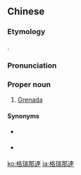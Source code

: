 ==Chinese==
{{zh-forms|s=格瑞那达|gloss=-}}

===Etymology===
{{bor|zh|en|Grenada}}.

===Pronunciation===
{{zh-pron
|m=Géruìnàdá
|c=gaak3 seoi6 naa5 daat6
|cat=pn
}}

===Proper noun===
{{zh-proper noun}}

# {{lb|zh|Taiwan}} [[Grenada]]

====Synonyms====
* {{qualifier|Mainland China}} {{zh-l|格林納達}}
* {{qualifier|Taiwan}} {{zh-l|格瑞內達}}

{{zh-cat|Countries}}

[[ko:格瑞那達]]
[[ja:格瑞那達]]